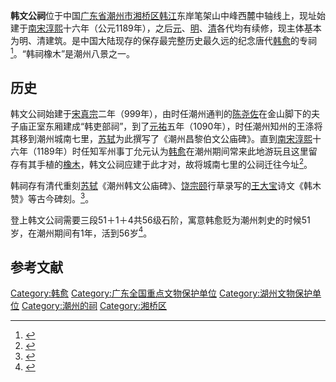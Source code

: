 {{distinguish|韩文公祠 (昌黎)}}{{coord|23|40|00|N|116|39|21|E|scale:200000|display=title}}
{{文物保护单位
| 级别 = 全国
| 名称 = 韩文公祠
| 图片 = Chaozhou Hanwengong Ci 2013.10.27 09-04-35.jpg
| 编号 = 6-684
| 分类 = 古建筑
| 时代 = [[明朝|明]]－[[清朝|清]]
| 所在 = [[广东省|广东省]][[潮州市|潮州市]]
| 登录 = 2006年
}}
'''韩文公祠'''位于中国[[广东省|广东省]][[潮州市|潮州市]][[湘桥区|湘桥区]][[韩江|韩江]]东岸笔架山中峰西麓中轴线上，现址始建于[[南宋|南宋]][[淳熙|淳熙]]十六年（公元1189年），之后[[元朝|元]]、[[明朝|明]]、[[清朝|清]]各代均有续修，现主体基本为明、清建筑。是中国大陆现存的保存最完整历史最久远的纪念唐代[[韩愈|韩愈]]的专祠<ref>{{cite web|language=zh-hans|url=http://www.gd.xinhuanet.com/sungov/2008-11/25/content_15006841.htm|title=韩文公祠:旧貌换新颜|publisher=南方新闻网|date=2008-11-25|accessdate=2009-12-30|deadurl=yes|archiveurl=https://web.archive.org/web/20131216183407/http://www.gd.xinhuanet.com/sungov/2008-11/25/content_15006841.htm|archivedate=2013-12-16}}</ref>。“韩祠橡木”是潮州八景之一。

==历史==
韩文公祠始建于[[宋真宗|宋真宗]]二年（999年），由时任潮州通判的[[陈尧佐|陈尧佐]]在金山脚下的夫子庙正室东厢建成“韩吏部祠”，到了[[元祐|元祐]]五年（1090年），时任潮州知州的王涤将其移到潮州城南七里，[[苏轼|苏轼]]为此撰写了《潮州昌黎伯文公庙碑》。直到[[南宋|南宋]][[淳熙|淳熙]]十六年（1189年）时任知军州事丁允元认为[[韩愈|韩愈]]在潮州期间常来此地游玩且这里留存有其手植的[[橡木|橡木]]，韩文公祠应建于此才对，故将城南七里的公祠迁往今址<ref>{{cite web|language=zh-hans|url=http://gd.people.com.cn/GB/123941/123985/9065725.html|title=倚山临水文气斐然——潮州韩文公祠|publisher=人民网广东视窗|date=2009-04-01|accessdate=2009-12-30|archive-date=2016-03-04|archive-url=https://web.archive.org/web/20160304105516/http://gd.people.com.cn/GB/123941/123985/9065725.html|dead-url=no}}</ref>。

韩祠存有清代重刻[[苏轼|苏轼]]《潮州韩文公庙碑》、[[饶宗颐|饶宗颐]]行草录写的[[王大宝|王大宝]]诗文《韩木赞》等古今碑刻。<ref>{{cite web|language=zh-hans|url=http://www.gd.xinhuanet.com/sungov/2009-04/01/content_16133235.htm|title=饶宗颐先生为家乡潮州再添文化瑰宝|publisher=南方新闻网|date=2009-04-01|accessdate=2009-12-30|deadurl=yes|archiveurl=https://web.archive.org/web/20131216183431/http://www.gd.xinhuanet.com/sungov/2009-04/01/content_16133235.htm|archivedate=2013-12-16}}</ref>。

登上韩文公祠需要三段51＋1＋4共56级石阶，寓意韩愈贬为潮州刺史的时候51岁，在潮州期间有1年，活到56岁<ref>{{cite web|language=zh-hans|url=http://www.hxdb.com.cn/docc/v_news.asp?vid=42827|title=游韩文公祠|publisher=海峡导报|date=2005-11-24|accessdate=2009-12-30}}{{dead link|date=2018年5月 |bot=InternetArchiveBot |fix-attempted=yes }}</ref>。

==参考文献==
{{commonscat|Temple of Han Yu}}
{{reflist}}

{{潮州市文物保护单位}}
{{广东全国重点文物保护单位}}
[[Category:韩愈|Category:韩愈]]
[[Category:广东全国重点文物保护单位|Category:广东全国重点文物保护单位]]
[[Category:湖州文物保护单位|Category:湖州文物保护单位]]
[[Category:潮州的祠|Category:潮州的祠]]
[[Category:湘桥区|Category:湘桥区]]